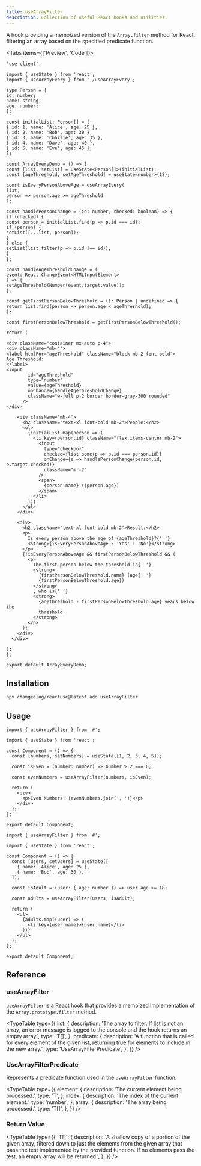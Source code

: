 ```yaml
---
title: useArrayFilter
description: Collection of useful React hooks and utilities.
---
```


A hook providing a memoized version of the `Array.filter` method for React, filtering an array based on the specified predicate function.

<Tabs items={['Preview', 'Code']}>
  <Tab value="Preview">
    <ArrayFilterDemo />
  </Tab>
  <Tab value="Code">
  ```tsx
'use client';

import { useState } from 'react';
import { useArrayEvery } from './useArrayEvery';

type Person = {
id: number;
name: string;
age: number;
};

const initialList: Person[] = [
{ id: 1, name: 'Alice', age: 25 },
{ id: 2, name: 'Bob', age: 30 },
{ id: 3, name: 'Charlie', age: 35 },
{ id: 4, name: 'Dave', age: 40 },
{ id: 5, name: 'Eve', age: 45 },
];

const ArrayEveryDemo = () => {
const [list, setList] = useState<Person[]>(initialList);
const [ageThreshold, setAgeThreshold] = useState<number>(18);

const isEveryPersonAboveAge = useArrayEvery(
list,
person => person.age >= ageThreshold
);

const handlePersonChange = (id: number, checked: boolean) => {
if (checked) {
const person = initialList.find(p => p.id === id);
if (person) {
setList([...list, person]);
}
} else {
setList(list.filter(p => p.id !== id));
}
};

const handleAgeThresholdChange = (
event: React.ChangeEvent<HTMLInputElement>
) => {
setAgeThreshold(Number(event.target.value));
};

const getFirstPersonBelowThreshold = (): Person | undefined => {
return list.find(person => person.age < ageThreshold);
};

const firstPersonBelowThreshold = getFirstPersonBelowThreshold();

return (

<div className="container mx-auto p-4">
<div className="mb-4">
<label htmlFor="ageThreshold" className="block mb-2 font-bold">
Age Threshold:
</label>
<input
          id="ageThreshold"
          type="number"
          value={ageThreshold}
          onChange={handleAgeThresholdChange}
          className="w-full p-2 border border-gray-300 rounded"
        />
</div>

      <div className="mb-4">
        <h2 className="text-xl font-bold mb-2">People:</h2>
        <ul>
          {initialList.map(person => (
            <li key={person.id} className="flex items-center mb-2">
              <input
                type="checkbox"
                checked={list.some(p => p.id === person.id)}
                onChange={e => handlePersonChange(person.id, e.target.checked)}
                className="mr-2"
              />
              <span>
                {person.name} ({person.age})
              </span>
            </li>
          ))}
        </ul>
      </div>

      <div>
        <h2 className="text-xl font-bold mb-2">Result:</h2>
        <p>
          Is every person above the age of {ageThreshold}?{' '}
          <strong>{isEveryPersonAboveAge ? 'Yes' : 'No'}</strong>
        </p>
        {!isEveryPersonAboveAge && firstPersonBelowThreshold && (
          <p>
            The first person below the threshold is{' '}
            <strong>
              {firstPersonBelowThreshold.name} (age{' '}
              {firstPersonBelowThreshold.age})
            </strong>
            , who is{' '}
            <strong>
              {ageThreshold - firstPersonBelowThreshold.age} years below the
              threshold.
            </strong>
          </p>
        )}
      </div>
    </div>

);
};

export default ArrayEveryDemo;

````
</Tab>
</Tabs>

## Installation

```bash
npx changeelog/reactuse@latest add useArrayFilter
````

## Usage

```tsx
import { useArrayFilter } from '#';

import { useState } from 'react';

const Component = () => {
  const [numbers, setNumbers] = useState([1, 2, 3, 4, 5]);

  const isEven = (number: number) => number % 2 === 0;

  const evenNumbers = useArrayFilter(numbers, isEven);

  return (
    <div>
      <p>Even Numbers: {evenNumbers.join(', ')}</p>
    </div>
  );
};

export default Component;
```

```tsx
import { useArrayFilter } from '#';

import { useState } from 'react';

const Component = () => {
  const [users, setUsers] = useState([
    { name: 'Alice', age: 25 },
    { name: 'Bob', age: 30 },
  ]);

  const isAdult = (user: { age: number }) => user.age >= 18;

  const adults = useArrayFilter(users, isAdult);

  return (
    <ul>
      {adults.map((user) => (
        <li key={user.name}>{user.name}</li>
      ))}
    </ul>
  );
};

export default Component;
```

## Reference

### useArrayFilter

`useArrayFilter` is a React hook that provides a memoized implementation of the `Array.prototype.filter` method.

<TypeTable
  type={{
    list: {
      description:
        'The array to filter. If list is not an array, an error message is logged to the console and the hook returns an empty array.',
      type: 'T[]',
    },
    predicate: {
      description:
        'A function that is called for every element of the given list, returning true for elements to include in the new array.',
      type: 'UseArrayFilterPredicate',
    },
  }}
/>

### UseArrayFilterPredicate

Represents a predicate function used in the `useArrayFilter` function.

<TypeTable
  type={{
    element: {
      description: 'The current element being processed.',
      type: 'T',
    },
    index: {
      description: 'The index of the current element.',
      type: 'number',
    },
    array: {
      description: 'The array being processed.',
      type: 'T[]',
    },
  }}
/>

### Return Value

<TypeTable
  type={{
    'T[]': {
      description:
        'A shallow copy of a portion of the given array, filtered down to just the elements from the given array that pass the test implemented by the provided function. If no elements pass the test, an empty array will be returned.',
    },
  }}
/>

